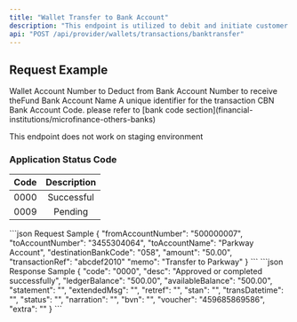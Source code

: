 ```yaml
---
title: "Wallet Transfer to Bank Account"
description: "This endpoint is utilized to debit and initiate customer wallet transfer to a verified bank account using the account name enquiry endpoint."
api: "POST /api/provider/wallets/transactions/banktransfer"
---
```


## Request Example

<ParamField body="fromAccountNumber" type="number" required>
  Wallet Account Number to Deduct from
</ParamField>

<ParamField body="toAccountNumber" type="number" required>
  Bank Account Number to receive theFund
</ParamField>

<ParamField body="toAccountName" type="number" required>
  Bank Account Name
</ParamField>

<ParamField body="transactionRef" optional>
  A unique identifier for the transaction
</ParamField>

<ParamField body="destinationBankCode" type="number" required>
  CBN Bank Account Code. please refer to [bank code
  section](financial-institutions/microfinance-others-banks)
</ParamField>

<Warning>This endpoint does not work on staging environment</Warning>

### Application Status Code

| Code | Description |
| ---- | :---------: |
| 0000 | Successful  |
| 0009 |   Pending   |


<RequestExample>
```json Request Sample
{
  "fromAccountNumber": "500000007",
  "toAccountNumber": "3455304064",
  "toAccountName": "Parkway Account",
  "destinationBankCode": "058",
  "amount": "50.00",
  "transactionRef": "abcdef2010"
  "memo": "Transfer to Parkway"
}
```
</RequestExample>

<ResponseExample>
```json Response Sample
{
 "code": "0000",
 "desc": "Approved or completed successfully",
 "ledgerBalance": "500.00",
 "availableBalance": "500.00",
 "statement": "",
 "extendedMsg": "",
 "retref": "",
 "stan": "",
 "transDatetime": "",
 "status": "",
 "narration": "",
 "bvn": "",
 "voucher": "459685869586",
 "extra": ""
}
```
</ResponseExample>
